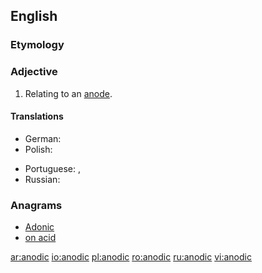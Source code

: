 ==English==

===Etymology===
{{suffix|en|anode|ic}}

===Adjective===
{{en-adj|-}}

# Relating to an [[anode]].

====Translations====
{{trans-top|relating to an anode}}
* German: {{t+|de|anodisch|}}
* Polish: {{t|pl|anodowy|m}}
{{trans-mid}}
* Portuguese: {{t+|pt|anódico}}, {{t|pt|anodal}}
* Russian: {{t+|ru|ано́дный}}
{{trans-bottom}}

===Anagrams===
* [[Adonic#English|Adonic]]
* [[on acid#English|on acid]]

[[ar:anodic]]
[[io:anodic]]
[[pl:anodic]]
[[ro:anodic]]
[[ru:anodic]]
[[vi:anodic]]